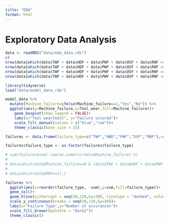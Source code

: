 ```yaml
---
title: "EDA"
format: html
---
```


# Exploratory Data Analysis 

```r
data <- readRDS("data/eda_data.rds")
c(
nrow(data[which(data$TWF + data$HDF + data$PWF + data$OSF + data$RNF >= 2),]),
nrow(data[which(data$TWF + data$HDF + data$PWF + data$OSF + data$RNF >= 3),]),
nrow(data[which(data$TWF + data$HDF + data$PWF + data$OSF + data$RNF >= 4),]),
nrow(data[which(data$TWF + data$HDF + data$PWF + data$OSF + data$RNF >= 5),]))
```


```r
library(tidyverse)
load("data/model_data.rda")

model_data %>%
  mutate(Machine_failure=ifelse(Machine_failure==1,"Yes","No")) %>%
  ggplot(aes(y=Machine_failure,x=Tool_wear,fill=Machine_failure))+
    geom_boxplot(show.legend = FALSE)+
    labs(x="Tool wear[min]", y="Failure occured")+
    scale_fill_manual(values = c("blue","red"))+
    theme_classic(base_size = 15)

failures <- data.frame(failure_type=c("TWF","HWD","PWF","OSF","RNF"),sum=c(sum(data$TWF),sum(data$HDF),sum(data$PWF),sum(data$OSF),sum(data$RNF)))

failures$failure_type <- as.factor(failures$failure_type)

# sum(failures$sum)-sum(as.numeric(data$Machine_failure)-1)
# 
# data[which(data$Machine_failure==0 & (data$TWF + data$HDF + data$PWF + data$OSF + data$RNF != 0)),]
# 
# data[which(data$RNF==1),]

failures %>%
  ggplot(aes(x=reorder(failure_type, -sum),y=sum,fill=failure_type))+
  geom_col()+
  geom_hline(yintercept = seq(30,120,by=30), linetype = "dashed", color = "black", alpha = 0.4, size=0.3)+
  scale_y_continuous(breaks = seq(30,120,by=30))+
  labs(x="Failure Type",y="Number of occurances")+
  scale_fill_brewer(palette = "Dark2")+
  theme_classic()
```

